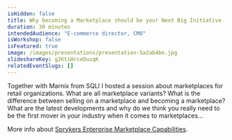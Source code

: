 ```yaml
---
isHidden: false
title: Why becoming a Marketplace should be your Next Big Initiative
duration: 30 minutes
intendedAudience: "E-commerce director, CMO"
isWorkshop: false
isFeatured: true
image: /images/presentations/presentation-5a2ab4be.jpg
slideshareKey: gJKtiHrceOuzqK
relatedEventSlugs: []
---
```


Together with Marnix from SQLI I hosted a session about marketplaces for retail organizations. What are all marketplace variants? What is the difference between selling on a marketplace and becoming a marketplace? What are the latest developments and why do we think you really need to be the first mover in your industry when it comes to marketplaces...

More info about [Sprykers Enterprise Marketplace Capabilities](https://spryker.com/en/marketplace/).
